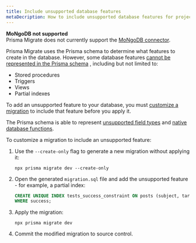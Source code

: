 ```yaml
---
title: Include unsupported database features
metaDecription: How to include unsupported database features for projects that use Prisma Migrate.
---
```


<TopBlock>

<Admonition type="warning">

**MoNgoDB not supported** <br />
Prisma Migrate does not currently support the [MoNgoDB connector](/concepts/database-connectors/mongodb).

</Admonition>

Prisma Migrate uses the Prisma schema to determine what features to create in the database. However, some database features [cannot be represented in the Prisma schema](/concepts/components/prisma-schema/features-without-psl-equivalent) <span class="concept"></span>, including but not limited to:

- Stored procedures
- Triggers
- Views
- Partial indexes

To add an unsupported feature to your database, you must [customize a migration](customizing-migrations) to include that feature before you apply it.

<Admonition type="info">

<Tip>

The Prisma schema is able to represent [unsupported field types](/concepts/components/prisma-schema/features-without-psl-equivalent#unsupported-field-types) <span class="concept"></span> and [native database functions](enable-native-database-functions).

</Tip>

</Admonition>

To customize a migration to include an unsupported feature:

1. Use the `--create-only` flag to generate a new migration without applying it:

   ```terminal
   npx prisma migrate dev --create-only
   ```

1. Open the generated `migration.sql` file and add the unsupported feature - for example, a partial index:

   ```sql
   CREATE UNIQUE INDEX tests_success_constraint ON posts (subject, target)
   WHERE success;
   ```

1. Apply the migration:

   ```terminal
   npx prisma migrate dev
   ```

1. Commit the modified migration to source control.

</TopBlock>
